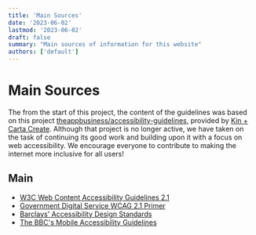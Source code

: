 ```yaml
---
title: 'Main Sources'
date: '2023-06-02'
lastmod: '2023-06-02'
draft: false
summary: "Main sources of information for this website"
authors: ['default']
---
```


# Main Sources

The from the start of this project, the content of the guidelines was based on this project [theappbusiness/accessibility-guidelines](https://www.w3.org/TR/WCAG21/), provided by [Kin + Carta Create](https://www.kinandcarta.com/). Although that project is no longer active, we have taken on the task of continuing its good work and building upon it with a focus on web accessibility. We encourage everyone to contribute to making the internet more inclusive for all users!

## Main
- [W3C Web Content Accessibility Guidelines 2.1](https://www.w3.org/TR/WCAG21/)
- [Government Digital Service WCAG 2.1 Primer](https://alphagov.github.io/wcag-primer/)
- [Barclays' Accessibility Design Standards](https://home.barclays/who-we-are/our-suppliers/our-requirements-of-external-suppliers/)
- [The BBC's Mobile Accessibility Guidelines](https://www.bbc.co.uk/guidelines/futuremedia/accessibility/mobile/summary)
